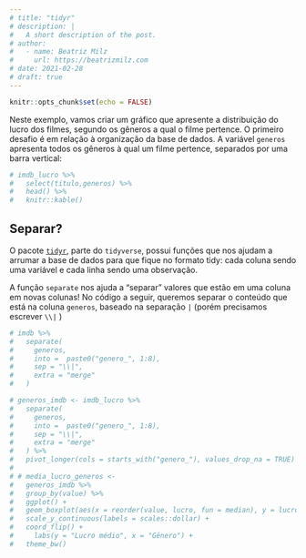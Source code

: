 ```yaml
---
# title: "tidyr"
# description: |
#   A short description of the post.
# author:
#   - name: Beatriz Milz
#     url: https://beatrizmilz.com
# date: 2021-02-28
# draft: true
---
```



```r
knitr::opts_chunk$set(echo = FALSE)
```


Neste exemplo, vamos criar um gráfico que apresente a distribuição do lucro dos filmes, segundo os gêneros a qual o filme pertence.
O primeiro desafio é em relação à organização da base de dados. A variável `generos` apresenta todos os gêneros à qual um filme pertence, separados por uma barra vertical:

```r
# imdb_lucro %>% 
#   select(titulo,generos) %>% 
#   head() %>% 
#   knitr::kable()
```

## Separar?

O pacote [`tidyr`](https://tidyr.tidyverse.org/), parte do `tidyverse`, possui funções que nos ajudam a arrumar a base de dados para que fique no formato tidy: cada coluna sendo uma variável e cada linha sendo uma observação. 

A função `separate` nos ajuda a "separar" valores que estão em uma coluna em novas colunas! No código a seguir, queremos separar o conteúdo que está na coluna `generos`, baseado na separação `|` (porém precisamos escrever `\\|` )


```r
# imdb %>%
#   separate(
#     generos,
#     into =  paste0("genero_", 1:8),
#     sep = "\\|",
#     extra = "merge"
#   )
```

```r

# generos_imdb <- imdb_lucro %>%
#   separate(
#     generos,
#     into =  paste0("genero_", 1:8),
#     sep = "\\|",
#     extra = "merge"
#   ) %>%
#   pivot_longer(cols = starts_with("genero_"), values_drop_na = TRUE) 
# 
# # media_lucro_generos <-
#   generos_imdb %>%
#   group_by(value) %>% 
#   ggplot() +
#   geom_boxplot(aes(x = reorder(value, lucro, fun = median), y = lucro), outlier.alpha = 0.2) + 
#   scale_y_continuous(labels = scales::dollar) +
#   coord_flip() +
#     labs(y = "Lucro médio", x = "Gênero") +
#   theme_bw()
```


